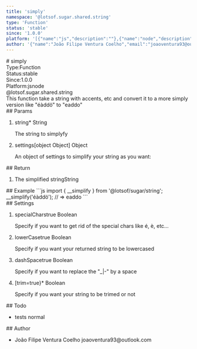 ```yaml
---
title: 'simply'
namespace: '@lotsof.sugar.shared.string'
type: 'Function'
status: 'stable'
since: '1.0.0'
platform: '[{"name":"js","description":""},{"name":"node","description":""}]'
author: '{"name":"João Filipe Ventura Coelho","email":"joaoventura93@outlook.com"}'
---
```

<div class="docmap-mdx">
# simply
<div class="_metas">
<div class="_type"><span class="_type-label">Type:</span><span class="_type-value">Function</span></div>
<div class="_status"><span class="_status-label">Status:</span><span class="_status-value -stable">stable</span></div>
<div class="_since"><span class="_since-label">Since:</span><span class="_since-value">1.0.0</span></div>
<div class="_platform"><span class="_platform-label">Platform:</span><span class="_platform-value -js">js</span><span class="_platform-value -node">node</span></div>
</div>
<div class="_namespace">@lotsof.sugar.shared.string</div>
<div class="_description">
This function take a string with accents, etc and convert it to a more simply
version like &quot;éàddö&quot; to &quot;eaddo&quot;
</div>
<div class="_params">
## Params
<ol class="_list">
<li class="_item">
<span class="_name">string<span class="_required">*</span></span><span class="_default"></span> <span class="_type">String</span>
<p class="_description">The string to simplyfy</p>
</li>
<li class="_item">
<span class="_name">settings</span><span class="_default">&lsqb;object Object&rsqb;</span> <span class="_type">Object</span>
<p class="_description">An object of settings to simplify your string as you want&colon;</p>
</li>
</ol>
</div>
<div class="_return">
## Return
<ol class="_list">
<li class="_item">
<span class="_description">The simplified string</span><span class="_default"></span><span class="_type">String</span>
</li>
</ol>
</div>
<div class="_examples">
## Example
```js
import { __simplify } from '@lotsof/sugar/string';
__simplify('éàddö'); // => eaddo
```
</div>
<div class="_settings">
## Settings
<ol class="_list">
<li class="_item">
<span class="_name">specialChars</span><span class="_default">true</span> <span class="_type">Boolean</span>
<p class="_description">Specify if you want to get rid of the special chars like é, è, etc...</p>
</li>
<li class="_item">
<span class="_name">lowerCase</span><span class="_default">true</span> <span class="_type">Boolean</span>
<p class="_description">Specify if you want your returned string to be lowercased</p>
</li>
<li class="_item">
<span class="_name">dashSpace</span><span class="_default">true</span> <span class="_type">Boolean</span>
<p class="_description">Specify if you want to replace the "_|-" by a space</p>
</li>
<li class="_item">
<span class="_name">[trim=true}<span class="_required">*</span></span><span class="_default"></span> <span class="_type">Boolean</span>
<p class="_description">Specify if you want your string to be trimed or not</p>
</li>
</ol>
</div>
<div class="_todo">
## Todo
<ul class="_list">
<li class="_item">
<span class="_description">tests</span>
<span class="_priority -normal">normal</span>
</li>
</ul>
</div>
<div class="_author">
## Author
<ul class="_list">
<li class="_item">
<span class="_name">João Filipe Ventura Coelho</span>
<span class="_email">joaoventura93@outlook.com</span>
</li>
</ul>
</div>
</div>